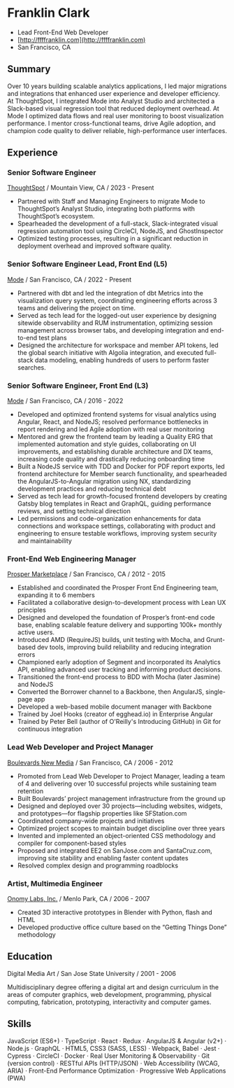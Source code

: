 # Franklin Clark
 - Lead Front-End Web Developer
 - [http://ffffranklin.com](http://ffffranklin.com)
 - San Francisco, CA

## Summary

Over 10 years building scalable analytics applications, I led major
migrations and integrations that enhanced user experience and developer efficiency. At
ThoughtSpot, I integrated Mode into Analyst Studio and architected a Slack-based visual
regression tool that reduced deployment overhead. At Mode I optimized data flows and real
user monitoring to boost visualization performance. I mentor cross-functional teams, drive
Agile adoption, and champion code quality to deliver reliable, high-performance user interfaces.

## Experience

### Senior Software Engineer
[ThoughtSpot](https://www.thoughtspot.com) / Mountain View, CA / 2023 - Present

 - Partnered with Staff and Managing Engineers to migrate Mode to ThoughtSpot’s
Analyst Studio, integrating both platforms with ThoughtSpot’s ecosystem.
 - Spearheaded the development of a full-stack, Slack-integrated visual regression
automation tool using CircleCI, NodeJS, and GhostInspector
 - Optimized testing processes, resulting in a significant reduction in deployment
overhead and improved software quality.

### Senior Software Engineer Lead, Front End (L5)
[Mode](https://www.mode.com) / San Francisco, CA / 2022 - Present

 - Partnered with dbt and led the integration of dbt Metrics into the visualization
query system, coordinating engineering efforts across 3 teams and delivering
the project on time.
 - Served as tech lead for the logged-out user experience by designing sitewide
observability and RUM instrumentation, optimizing session management across
browser tabs, and developing integration and end-to-end test plans
 - Designed the architecture for workspace and member API tokens, led the global
search initiative with Algolia integration, and executed full-stack data modeling,
enabling hundreds of users to perform faster searches.

### Senior Software Engineer, Front End (L3)
[Mode](https://www.mode.com) / San Francisco, CA / 2016 - 2022

 - Developed and optimized frontend systems for visual analytics using Angular,
React, and NodeJS; resolved performance bottlenecks in report rendering and
led Agile adoption with real user monitoring
 - Mentored and grew the frontend team by leading a Quality ERG that implemented
automation and style guides, collaborating on UI improvements, and establishing
durable architecture and DX teams, increasing code quality and drastically
reducing onboarding time
 - Built a NodeJS service with TDD and Docker for PDF report exports, led
frontend architecture for Member search functionality, and spearheaded the
AngularJS-to-Angular migration using NX, standardizing development practices
and reducing technical debt
 - Served as tech lead for growth-focused frontend developers by creating Gatsby
blog templates in React and GraphQL, guiding performance reviews, and setting
technical direction
 - Led permissions and code-organization enhancements for data connections
and workspace settings, collaborating with product and engineering to ensure
testable workflows, improving system security and maintainability

### Front-End Web Engineering Manager
[Prosper Marketplace](https://www.prosper.com) / San Francisco, CA / 2012 - 2015

 - Established and coordinated the Prosper Front End Engineering team, expanding
it to 6 members
 - Facilitated a collaborative design-to-development process with Lean UX
principles
 - Designed and developed the foundation of Prosper’s front-end code base,
enabling scalable feature delivery and supporting 100k+ monthly active users.
 - Introduced AMD (RequireJS) builds, unit testing with Mocha, and Grunt-based
dev tools, improving build reliability and reducing integration errors
 - Championed early adoption of Segment and incorporated its Analytics API,
enabling advanced user tracking and informing product decisions.
 - Transitioned the front-end process to BDD with Mocha (later Jasmine) and
NodeJS
 - Converted the Borrower channel to a Backbone, then AngularJS, single-page app
 - Developed a web-based mobile document manager with Backbone
 - Trained by Joel Hooks (creator of egghead.io) in Enterprise Angular
 - Trained by Peter Bell (author of O'Reilly's Introducing GitHub) in Git for
continuous integration

### Lead Web Developer and Project Manager
[Boulevards New Media](http://boulevards.com) / San Francisco, CA / 2006 - 2012

 - Promoted from Lead Web Developer to Project Manager, leading a team of 4 and
delivering over 10 successful projects while sustaining team retention
 - Built Boulevards’ project management infrastructure from the ground up
 - Designed and deployed over 30 projects—including websites, widgets, and
prototypes—for flagship properties like SFStation.com
 - Coordinated company-wide projects and initiatives
 - Optimized project scopes to maintain budget discipline over three years
 - Invented and implemented an object-oriented CSS methodology and compiler
for component-based styles
 - Proposed and integrated EE2 on SanJose.com and SantaCruz.com, improving
site stability and enabling faster content updates
 - Resolved complex design and programming roadblocks

### Artist, Multimedia Engineer
[Onomy Labs, Inc.](http://www.onomy.com) / Menlo Park, CA / 2006 - 2007

 - Created 3D interactive prototypes in Blender with Python, flash and HTML
 - Developed productive office culture based on the “Getting Things Done” methodology

## Education
Digital Media Art / San Jose State University / 2001 - 2006

Multidisciplinary degree offering a digital art and design curriculum in the areas of computer graphics, web development, programming, physical computing, fabrication, prototyping, interactivity and computer games.

## Skills

JavaScript (ES6+) · TypeScript · React · Redux · AngularJS & Angular (v2+) · Node.js · GraphQL · HTML5,
CSS3 (SASS, LESS) · Webpack, Babel · Jest · Cypress · CircleCI · Docker · Real User Monitoring &
Observability · Git (version control) · RESTful APIs (HTTP/JSON) · Web Accessibility (WCAG, ARIA) ·
Front-End Performance Optimization · Progressive Web Applications (PWA)

